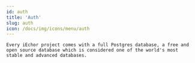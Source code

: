 ```yaml
---
id: auth
title: 'Auth'
slug: auth
icon: /docs/img/icons/menu/auth
---
```


<RefHeaderSection>

    Every iEchor project comes with a full Postgres database, a free and open source database which is considered one of the world's most stable and advanced databases.

</RefHeaderSection>
